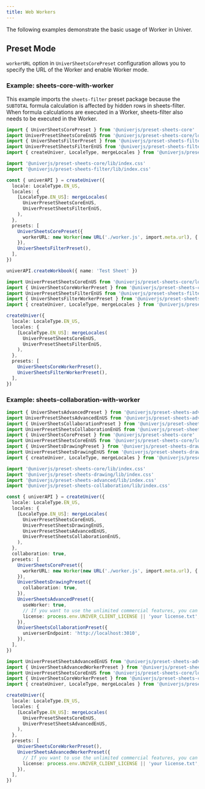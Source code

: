 ```yaml
---
title: Web Workers
---
```


The following examples demonstrate the basic usage of Worker in Univer.

## Preset Mode

`workerURL` option in `UniverSheetsCorePreset` configuration allows you to specify the URL of the Worker and enable Worker mode.

### Example: sheets-core-with-worker

This example imports the `sheets-filter` preset package because the `SUBTOTAL` formula calculation is affected by hidden rows in sheets-filter. When formula calculations are executed in a Worker, sheets-filter also needs to be executed in the Worker.

```typescript title="main.ts"
import { UniverSheetsCorePreset } from '@univerjs/preset-sheets-core'
import UniverPresetSheetsCoreEnUS from '@univerjs/preset-sheets-core/locales/en-US'
import { UniverSheetsFilterPreset } from '@univerjs/preset-sheets-filter'
import UniverPresetSheetsFilterEnUS from '@univerjs/preset-sheets-filter/locales/en-US'
import { createUniver, LocaleType, mergeLocales } from '@univerjs/presets'

import '@univerjs/preset-sheets-core/lib/index.css'
import '@univerjs/preset-sheets-filter/lib/index.css'

const { univerAPI } = createUniver({
  locale: LocaleType.EN_US,
  locales: {
    [LocaleType.EN_US]: mergeLocales(
      UniverPresetSheetsCoreEnUS,
      UniverPresetSheetsFilterEnUS,
    ),
  },
  presets: [
    UniverSheetsCorePreset({
      workerURL: new Worker(new URL('./worker.js', import.meta.url), { type: 'module' }),
    }),
    UniverSheetsFilterPreset(),
  ],
})

univerAPI.createWorkbook({ name: 'Test Sheet' })
```

```typescript title="worker.ts"
import UniverPresetSheetsCoreEnUS from '@univerjs/preset-sheets-core/locales/en-US'
import { UniverSheetsCoreWorkerPreset } from '@univerjs/preset-sheets-core/worker'
import UniverPresetSheetsFilterEnUS from '@univerjs/preset-sheets-filter/locales/en-US'
import { UniverSheetsFilterWorkerPreset } from '@univerjs/preset-sheets-filter/worker'
import { createUniver, LocaleType, mergeLocales } from '@univerjs/presets'

createUniver({
  locale: LocaleType.EN_US,
  locales: {
    [LocaleType.EN_US]: mergeLocales(
      UniverPresetSheetsCoreEnUS,
      UniverPresetSheetsFilterEnUS,
    ),
  },
  presets: [
    UniverSheetsCoreWorkerPreset(),
    UniverSheetsFilterWorkerPreset(),
  ],
})
```

### Example: sheets-collaboration-with-worker

```typescript title="main.ts"
import { UniverSheetsAdvancedPreset } from '@univerjs/preset-sheets-advanced'
import UniverPresetSheetsAdvancedEnUS from '@univerjs/preset-sheets-advanced/locales/en-US'
import { UniverSheetsCollaborationPreset } from '@univerjs/preset-sheets-collaboration'
import UniverPresetSheetsCollaborationEnUS from '@univerjs/preset-sheets-collaboration/locales/en-US'
import { UniverSheetsCorePreset } from '@univerjs/preset-sheets-core'
import UniverPresetSheetsCoreEnUS from '@univerjs/preset-sheets-core/locales/en-US'
import { UniverSheetsDrawingPreset } from '@univerjs/preset-sheets-drawing'
import UniverPresetSheetsDrawingEnUS from '@univerjs/preset-sheets-drawing/locales/en-US'
import { createUniver, LocaleType, mergeLocales } from '@univerjs/presets'

import '@univerjs/preset-sheets-core/lib/index.css'
import '@univerjs/preset-sheets-drawing/lib/index.css'
import '@univerjs/preset-sheets-advanced/lib/index.css'
import '@univerjs/preset-sheets-collaboration/lib/index.css'

const { univerAPI } = createUniver({
  locale: LocaleType.EN_US,
  locales: {
    [LocaleType.EN_US]: mergeLocales(
      UniverPresetSheetsCoreEnUS,
      UniverPresetSheetsDrawingEnUS,
      UniverPresetSheetsAdvancedEnUS,
      UniverPresetSheetsCollaborationEnUS,
    ),
  },
  collaboration: true,
  presets: [
    UniverSheetsCorePreset({
      workerURL: new Worker(new URL('./worker.js', import.meta.url), { type: 'module' }),
    }),
    UniverSheetsDrawingPreset({
      collaboration: true,
    }),
    UniverSheetsAdvancedPreset({
      useWorker: true,
      // If you want to use the unlimited commercial features, you can get a 30-day trial license from https://univer.ai/en-US/license
      license: process.env.UNIVER_CLIENT_LICENSE || 'your license.txt',
    }),
    UniverSheetsCollaborationPreset({
      universerEndpoint: 'http://localhost:3010',
    }),
  ],
})
```

```typescript title="worker.ts"
import UniverPresetSheetsAdvancedEnUS from '@univerjs/preset-sheets-advanced/locales/en-US'
import { UniverSheetsAdvancedWorkerPreset } from '@univerjs/preset-sheets-advanced/worker'
import UniverPresetSheetsCoreEnUS from '@univerjs/preset-sheets-core/locales/en-US'
import { UniverSheetsCoreWorkerPreset } from '@univerjs/preset-sheets-core/worker'
import { createUniver, LocaleType, mergeLocales } from '@univerjs/presets'

createUniver({
  locale: LocaleType.EN_US,
  locales: {
    [LocaleType.EN_US]: mergeLocales(
      UniverPresetSheetsCoreEnUS,
      UniverPresetSheetsAdvancedEnUS,
    ),
  },
  presets: [
    UniverSheetsCoreWorkerPreset(),
    UniverSheetsAdvancedWorkerPreset({
      // If you want to use the unlimited commercial features, you can get a 30-day trial license from https://univer.ai/en-US/license
      license: process.env.UNIVER_CLIENT_LICENSE || 'your license.txt',
    }),
  ],
})
```
